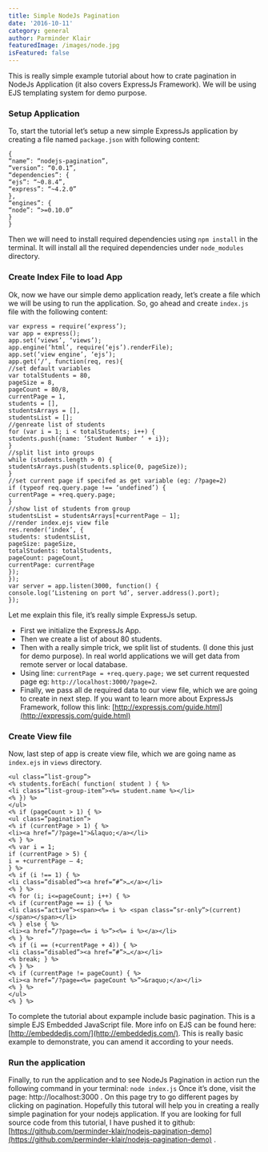 ```yaml
---
title: Simple NodeJs Pagination
date: '2016-10-11'
category: general
author: Parminder Klair
featuredImage: /images/node.jpg
isFeatured: false
---
```


This is really simple example tutorial about how to crate pagination in NodeJs Application (it also covers ExpressJs Framework).
We will be using EJS templating system for demo purpose.

### Setup Application

To, start the tutorial let’s setup a new simple ExpressJs application by creating a file named `package.json` with following content:

```language-json
{
“name”: “nodejs-pagination”,
“version”: “0.0.1”,
“dependencies”: {
“ejs”: “~0.8.4”,
“express”: “~4.2.0”
},
“engines”: {
“node”: “>=0.10.0”
}
}
```

Then we will need to install required dependencies using `npm install` in the terminal. It will install all the required dependencies under `node_modules` directory.

### Create Index File to load App

Ok, now we have our simple demo application ready, let’s create a file which we will be using to run the application. So, go ahead and create `index.js` file with the following content:

```language-javascript
var express = require(‘express’);
var app = express();
app.set(‘views’, ‘views’);
app.engine(‘html’, require(‘ejs’).renderFile);
app.set(‘view engine’, ‘ejs’);
app.get(‘/’, function(req, res){
//set default variables
var totalStudents = 80,
pageSize = 8,
pageCount = 80/8,
currentPage = 1,
students = [],
studentsArrays = [],
studentsList = [];
//genreate list of students
for (var i = 1; i < totalStudents; i++) {
students.push({name: ‘Student Number ‘ + i});
}
//split list into groups
while (students.length > 0) {
studentsArrays.push(students.splice(0, pageSize));
}
//set current page if specifed as get variable (eg: /?page=2)
if (typeof req.query.page !== ‘undefined’) {
currentPage = +req.query.page;
}
//show list of students from group
studentsList = studentsArrays[+currentPage — 1];
//render index.ejs view file
res.render(‘index’, {
students: studentsList,
pageSize: pageSize,
totalStudents: totalStudents,
pageCount: pageCount,
currentPage: currentPage
});
});
var server = app.listen(3000, function() {
console.log(‘Listening on port %d’, server.address().port);
});
```

Let me explain this file, it’s really simple ExpressJs setup.

- First we initialize the ExpressJs App.
- Then we create a list of about 80 students.
- Then with a really simple trick, we split list of students. (I done this just for demo purpose). In real world applications we will get data from remote server or local database.
- Using line: `currentPage = +req.query.page;` we set current requested page eg: `http://localhost:3000/?page=2`.
- Finally, we pass all de required data to our view file, which we are going to create in next step.
  If you want to learn more about ExpressJs Framework, follow this link: [http://expressjs.com/guide.html](http://expressjs.com/guide.html)

### Create View file

Now, last step of app is create view file, which we are going name as `index.ejs` in `views` directory.

```language-html
<ul class=”list-group”>
<% students.forEach( function( student ) { %>
<li class=”list-group-item”><%= student.name %></li>
<% }) %>
</ul>
<% if (pageCount > 1) { %>
<ul class=”pagination”>
<% if (currentPage > 1) { %>
<li><a href=”/?page=1">&laquo;</a></li>
<% } %>
<% var i = 1;
if (currentPage > 5) {
i = +currentPage — 4;
} %>
<% if (i !== 1) { %>
<li class=”disabled”><a href=”#”>…</a></li>
<% } %>
<% for (i; i<=pageCount; i++) { %>
<% if (currentPage == i) { %>
<li class=”active”><span><%= i %> <span class=”sr-only”>(current)</span></span></li>
<% } else { %>
<li><a href=”/?page=<%= i %>”><%= i %></a></li>
<% } %>
<% if (i == (+currentPage + 4)) { %>
<li class=”disabled”><a href=”#”>…</a></li>
<% break; } %>
<% } %>
<% if (currentPage != pageCount) { %>
<li><a href=”/?page=<%= pageCount %>”>&raquo;</a></li>
<% } %>
</ul>
<% } %>
```

To complete the tutorial about expample include basic pagination. This is a simple EJS Embedded JavaScript file. More info on EJS can be found here: [http://embeddedjs.com/](http://embeddedjs.com/).
This is really basic example to demonstrate, you can amend it according to your needs.

### Run the application

Finally, to run the application and to see NodeJs Pagination in action run the following command in your terminal:
`node index.js`
Once it’s done, visit the page: http://localhost:3000 . On this page try to go different pages by clicking on pagination.
Hopefully this tutoral will help you in creating a really simple pagination for your nodejs application.
If you are looking for full source code from this tutorial, I have pushed it to github: [https://github.com/perminder-klair/nodejs-pagination-demo](https://github.com/perminder-klair/nodejs-pagination-demo) .

<!-- ![appscreen2](../images/website-1.jpg) -->
